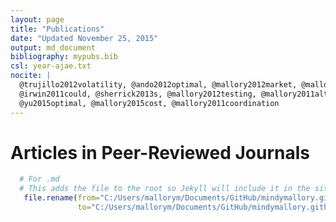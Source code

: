 ```yaml
---
layout: page
title: "Publications"
date: "Updated November 25, 2015"
output: md_document
bibliography: mypubs.bib
csl: year-ajae.txt
nocite: |
  @trujillo2012volatility, @ando2012optimal, @mallory2012market, @mallory2011crop, @du2009welfare, @yu2014exchange, @mallory2012food,
  @irwin2011could, @sherrick2013s, @mallory2012testing, @mallory2011alternative, @mallory2014perils, @ando2012reply, @paulson2013determinants,
  @yu2015optimal, @mallory2015cost, @mallory2011coordination
---
```



<!--
To update this page:

1. Update mypubs.bib
2. Add the key to hte nocite parameter in the YAML header
3. Knit
4. Front matter in .md document is missing so open publications.md in the root directory and type
---
layout: page
title: Publications
comments: False
permalink: /publications/
---

To generate pdf: 

1. Change YAML "output: pdf_document"
2. Comment out the .md r chunk at the bottom
3. Uncomment the .pdf r chunk at the bottom
-->



# Articles in Peer-Reviewed Journals
\noindent
\setlength{\parindent}{-0.2in}
\setlength{\leftskip}{0.2in}
\setlength{\parskip}{8pt}



```r
  # For .md 
  # This adds the file to the root so Jekyll will include it in the site build
   file.rename(from="C:/Users/mallorym/Documents/GitHub/mindymallory.github.io/_drafts/publications.md", 
               to="C:/Users/mallorym/Documents/GitHub/mindymallory.github.io/publications.md")
```
<!--

```r
  # For .pdf 
  # This adds the file to the root so Jekyll will include it in the site build
   file.rename(from="C:/Users/mallorym/Documents/GitHub/mindymallory.github.io/_drafts/publications.pdf", 
               to="C:/Users/mallorym/Documents/GitHub/mindymallory.github.io/publications.pdf")
```
-->